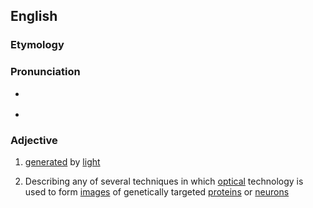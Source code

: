 ==English==

===Etymology===
{{prefix|en|opto|genetic}}

===Pronunciation===
* {{a|GenAm}} {{IPA|/ˌɑptoʊdʒɪˈnɛtɪk/|lang=en}}
* {{a|RP}} {{IPA|/ˌɒptəʊdʒɪˈnɛtɪk/|lang=en}}

===Adjective===
{{en-adj|-}}

# [[generated]] by [[light]]
# {{lb|en|genetics}} Describing any of several techniques in which [[optical]] technology is used to form [[image]]s of genetically targeted [[protein]]s or [[neuron]]s